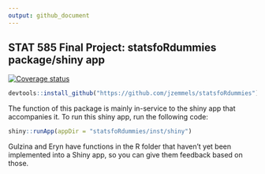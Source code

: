 ```yaml
---
output: github_document
---
```


<!-- README.md is generated from README.Rmd. Please edit that file -->

## STAT 585 Final Project: statsfoRdummies package/shiny app

[![Coverage status](https://codecov.io/gh/jzemmels/finalProject/branch/master/graph/badge.svg)](https://codecov.io/github/jzemmels/finalProject?branch=master)

```r
devtools::install_github("https://github.com/jzemmels/statsfoRdummies")
```

The function of this package is mainly in-service to the shiny app that accompanies it. To run this shiny app, run the following code:

```r
shiny::runApp(appDir = "statsfoRdummies/inst/shiny")
```

Gulzina and Eryn have functions in the R folder that haven't yet been implemented into a Shiny app, so you can give them feedback based on those.
